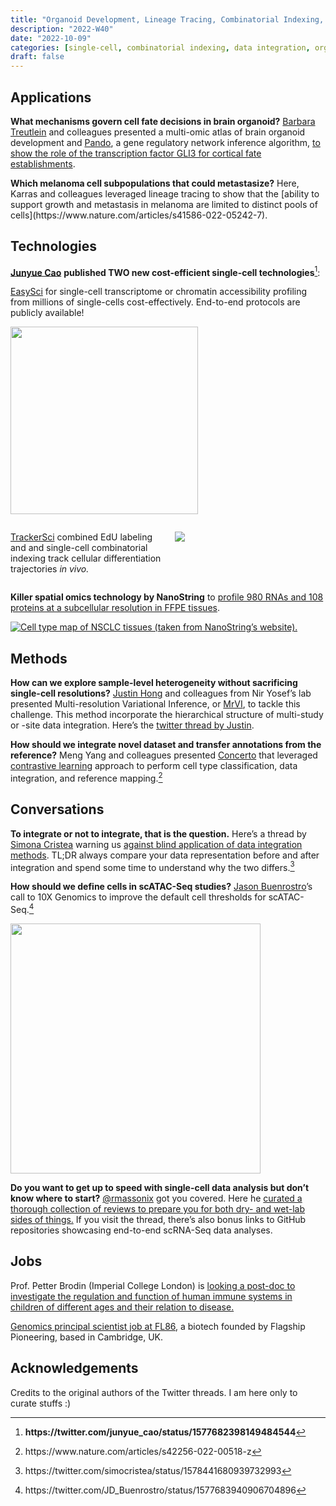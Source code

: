 ```yaml
---
title: "Organoid Development, Lineage Tracing, Combinatorial Indexing, Contrastive Learning, Subcellular Spatial Omics, Tutorials"
description: "2022-W40"
date: "2022-10-09"
categories: [single-cell, combinatorial indexing, data integration, organoid, lineage tracing]
draft: false
---
```


## Applications

**What mechanisms govern cell fate decisions in brain organoid?** [Barbara Treutlein](https://twitter.com/TreutleinLab) and colleagues presented a multi-omic atlas of brain organoid development and [Pando](https://quadbiolab.github.io/Pando/), a gene regulatory network inference algorithm, [to show the role of the transcription factor GLI3 for cortical fate establishments](https://www.nature.com/articles/s41586-022-05279-8).

**Which melanoma cell subpopulations that could metastasize?** Here, Karras and colleagues leveraged lineage tracing to show that the \[ability to support growth and metastasis in melanoma are limited to distinct pools of cells\](https://www.nature.com/articles/s41586-022-05242-7).

## Technologies

[**Junyue Cao**](https://twitter.com/junyue_cao) **published TWO new cost-efficient single-cell technologies**[^1]:

[^1]: **https://twitter.com/junyue_cao/status/1577682398149484544**

[EasySci](https://www.biorxiv.org/content/10.1101/2022.09.28.509825v1.full.pdf) for single-cell transcriptome or chromatin accessibility profiling from millions of single-cells cost-effectively. End-to-end protocols are publicly available!

::: column-margin
![](images/paste-C4B1557E.png){width="300"}
:::

::: columns
::: {.column width="50%"}
[TrackerSci](https://www.biorxiv.org/content/10.1101/2022.10.01.509820v1.full.pdf) combined EdU labeling and and single-cell combinatorial indexing track cellular differentiation trajectories *in vivo.*
:::

::: {.column width="50%"}
![](images/paste-1B549687.png)
:::
:::

**Killer spatial omics technology by NanoString** to [profile 980 RNAs and 108 proteins at a subcellular resolution in FFPE tissues](https://www.nature.com/articles/s41587-022-01483-z).

[![Cell type map of NSCLC tissues (taken from NanoString's website).](images/paste-6404C7E6.png)](https://nanostring.com/products/cosmx-spatial-molecular-imager/ffpe-dataset/)

## Methods

**How can we explore sample-level heterogeneity without sacrificing single-cell resolutions?** [Justin Hong](https://twitter.com/justjhong) and colleagues from Nir Yosef's lab presented Multi-resolution Variational Inference, or [MrVI](https://www.biorxiv.org/content/10.1101/2022.10.04.510898v1), to tackle this challenge. This method incorporate the hierarchical structure of multi-study or -site data integration. Here's the [twitter thread by Justin](https://twitter.com/justjhong/status/1578136979140640770).

**How should we integrate novel dataset and transfer annotations from the reference?** Meng Yang and colleagues presented [Concerto](https://www.nature.com/articles/s42256-022-00518-z) that leveraged [contrastive learning](https://www.v7labs.com/blog/contrastive-learning-guide#h1) approach to perform cell type classification, data integration, and reference mapping.^[https://www.nature.com/articles/s42256-022-00518-z]

## Conversations

**To integrate or not to integrate, that is the question.** Here's a thread by [Simona Cristea](https://twitter.com/simocristea) warning us [against blind application of data integration methods](https://twitter.com/simocristea/status/1578441680939732993). TL;DR always compare your data representation before and after integration and spend some time to understand why the two differs.[^2]

[^2]: https://twitter.com/simocristea/status/1578441680939732993

**How should we define cells in scATAC-Seq studies?** [Jason Buenrostro](https://twitter.com/JD_Buenrostro)'s call to 10X Genomics to improve the default cell thresholds for scATAC-Seq.[^3]

[^3]: https://twitter.com/JD_Buenrostro/status/1577683940906704896

::: column-margin
[![](images/paste-FA8B02C0.png){width="400"}](https://twitter.com/JD_Buenrostro/status/1577683940906704896/photo/1)
:::

**Do you want to get up to speed with single-cell data analysis but don't know where to start?** [\@rmassonix](https://twitter.com/rmassonix) got you covered. Here he [curated a thorough collection of reviews to prepare you for both dry- and wet-lab sides of things.](https://twitter.com/rmassonix/status/1577714756047278080?ref_src=twsrc%5Etfw%7Ctwcamp%5Etweetembed&ref_url=notion%3A%2F%2Fwww.notion.so%2Fmdmanurung%2FSingle-cell-blog-newsletter-a16c1757f39a4b0fadd1e338f9220338%3Fp%3D9bb9dd60dff040fe80c68eaa69fd074b%26pm%3Ds) If you visit the thread, there's also bonus links to GitHub repositories showcasing end-to-end scRNA-Seq data analyses.

## Jobs

Prof. Petter Brodin (Imperial College London) is [looking a post-doc to investigate the regulation and function of human immune systems in children of different ages and their relation to disease.](https://www.imperial.ac.uk/jobs/description/MED03406/research-associate)

[Genomics principal scientist job at FL86](https://boards.greenhouse.io/flagshippioneeringinc/jobs/6391418002?gh_jid=6391418002), a biotech founded by Flagship Pioneering, based in Cambridge, UK.

## Acknowledgements {.appendix}

Credits to the original authors of the Twitter threads. I am here only to curate stuffs :)

